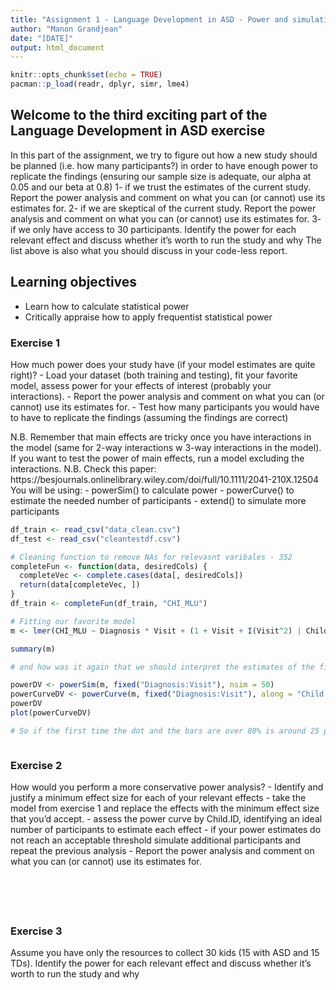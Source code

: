 ```yaml
---
title: "Assignment 1 - Language Development in ASD - Power and simulations"
author: "Manon Grandjean"
date: "[DATE]"
output: html_document
---
```


```r
knitr::opts_chunk$set(echo = TRUE)
pacman::p_load(readr, dplyr, simr, lme4)
```

## Welcome to the third exciting part of the Language Development in ASD exercise

In this part of the assignment, we try to figure out how a new study should be planned (i.e. how many participants?) in order to have enough power to replicate the findings (ensuring our sample size is adequate, our alpha at 0.05 and our beta at 0.8)
1- if we trust the estimates of the current study. Report the power analysis and comment on what you can (or cannot) use its estimates for.
2- if we are skeptical of the current study. Report the power analysis and comment on what you can (or cannot) use its estimates for.
3- if we only have access to 30 participants. Identify the power for each relevant effect and discuss whether it's worth to run the study and why
The list above is also what you should discuss in your code-less report.

## Learning objectives

- Learn how to calculate statistical power
- Critically appraise how to apply frequentist statistical power



### Exercise 1

How much power does your study have (if your model estimates are quite right)?
- Load your dataset (both training and testing), fit your favorite model, assess power for your effects of interest (probably your interactions).
- Report the power analysis and comment on what you can (or cannot) use its estimates for.
- Test how many participants you would have to have to replicate the findings (assuming the findings are correct)

N.B. Remember that main effects are tricky once you have interactions in the model (same for 2-way interactions w 3-way interactions in the model). If you want to test the power of main effects, run a model excluding the interactions.
N.B. Check this paper: https://besjournals.onlinelibrary.wiley.com/doi/full/10.1111/2041-210X.12504
You will be using:
- powerSim() to calculate power
- powerCurve() to estimate the needed number of participants
- extend() to simulate more participants

```r
df_train <- read_csv("data_clean.csv")
df_test <- read_csv("cleantestdf.csv")

# Cleaning function to remove NAs for relevasnt varibales - 352
completeFun <- function(data, desiredCols) {
  completeVec <- complete.cases(data[, desiredCols])
  return(data[completeVec, ])
}
df_train <- completeFun(df_train, "CHI_MLU")

# Fitting our favorite model
m <- lmer(CHI_MLU ~ Diagnosis * Visit + (1 + Visit + I(Visit^2) | Child.ID), data = df_train, REML = FALSE, lmerControl(optimizer = "nloptwrap", calc.derivs = FALSE))

summary(m)

# and how was it again that we should interpret the estimates of the fixed effetcs when there is an interaction?
```

```r
powerDV <- powerSim(m, fixed("Diagnosis:Visit"), nsim = 50)
powerCurveDV <- powerCurve(m, fixed("Diagnosis:Visit"), along = "Child.ID", nsim = 50)
powerDV
plot(powerCurveDV)

# So if the first time the dot and the bars are over 80% is around 25 participants, does this mean that we would only need 25 participants before the interaction had sufficient power?
```
```r

```



### Exercise 2

How would you perform a more conservative power analysis?
- Identify and justify a minimum effect size for each of your relevant effects
- take the model from exercise 1 and replace the effects with the minimum effect size that you'd accept.
- assess the power curve by Child.ID, identifying an ideal number of participants to estimate each effect
- if your power estimates do not reach an acceptable threshold simulate additional participants and repeat the previous analysis
- Report the power analysis and comment on what you can (or cannot) use its estimates for.

```r

```

```r

```

```r

```

```r

```

```r

```



### Exercise 3

Assume you have only the resources to collect 30 kids (15 with ASD and 15 TDs). Identify the power for each relevant effect and discuss whether it's worth to run the study and why

```r

```
